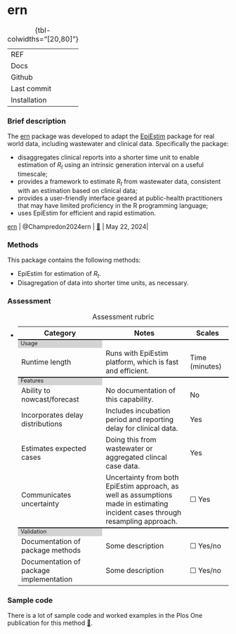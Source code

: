 # ern { .unnumbered}

| | 
|:---|:--------|
| REF| |
| Docs| |
| Github|  |
| Last commit| |
| Installation | |
: {tbl-colwidths="[20,80]"}

### Brief description

The [ern](package_ern.qmd) package was developed to adapt the [EpiEstim](package_EpiEstim.qmd) package for real world data, including wastewater and clinical data. Specifically the package:

-   disaggregates clinical reports into a shorter time unit to enable estimation of $R_t$ using an intrinsic generation interval on a useful timescale;
-   provides a framework to estimate $R_t$ from wastewater data, consistent with an estimation based on clinical data;
-   provides a user-friendly interface geared at public-health practitioners that may have limited proficiency in the R programming language;
-   uses EpiEstim for efficient and rapid estimation.

| [ern](package_ern.qmd) \| @Champredon2024ern \| [🔗](https://github.com/phac-nml-phrsd/ern) \| May 22, 2024\|

### Methods

This package contains the following methods:

- EpiEstim for estimation of $R_t$.
- Disagregation of data into shorter time units, as necessary.

### Assessment

-   <div>

    ```{=html}
    <table>
        <caption>Assessment rubric</caption>
        <!---HEADING --->
        <tr style="border-top: none;">
          <th style="font-weight: bold; width: 40%">Category</th>
          <th style="font-weight: bold; width: 40%">Notes</th>
          <th style="font-weight: bold; width: 20%">Scales</th>
        </tr>
        
            <!------ SECTION 1: USAGE -------->
        <tr columnspan="3", style="background-color: lightgrey;border-top: 2px solid;margin-top: 1;margin-bottom: 1; line-height: 1;font-size: 0.8em;">
          <td> Usage </td>
        </tr>

        <tr>
            <td>Runtime length</td>
            <td>Runs with EpiEstim platform, which is fast and efficient.</td>
            <td>
              Time (minutes)
            </td>
        </tr>
          
          <!------ SECTION 2: FEATURES -------->
        <tr columnspan="3", style="background-color: lightgrey;border-top: 2px solid;margin-top: 1;margin-bottom: 1; line-height: 1;font-size: 0.8em;">
          <td> Features </td>
        </tr>
            <tr>
            <td>Ability to nowcast/forecast</td>
            <td>No documentation of this capability.</td>
            <td>
              No
                      </td>
        </tr>
                        <tr>
            <td>Incorporates delay distributions</td>
            <td>Includes incubation period and reporting delay for clinical data.</td>
            <td>
              Yes
            </td>
        </tr>
        
                            <tr>
            <td>Estimates expected cases </td>
            <td>Doing this from wastewater or aggregated clincal case data.</td>
            <td>
              Yes
            </td>
        </tr>

                            <tr>
            <td>Communicates uncertainty</td>
            <td>Uncertainty from both EpiEstim approach, as well as assumptions made in estimating incident cases through resampling approach.</td>
            <td>
    ☐ Yes
            </td>
        </tr>

          <!------ SECTION 3: Validation -------->
        <tr columnspan="3", style="background-color: lightgrey;border-top: 2px solid;margin-top: 1;margin-bottom: 1; line-height: 1;font-size: 0.8em;">
          <td> Validation </td>
        </tr>
        
                            <tr>
            <td>Documentation of package methods</td>
            <td>Some description</td>
            <td>
              ☐ Yes/no
            </td>
        </tr>
        
                            <tr>
            <td>Documentation of package implementation</td>
            <td>Some description</td>
            <td>
              ☐ Yes/no
            </td>
        </tr>


    </table>
    ```

    </div>

### Sample code
There is a lot of sample code and worked examples in the Plos One publication for this method [🔗](https://journals.plos.org/plosone/article?id=10.1371/journal.pone.0305550).
